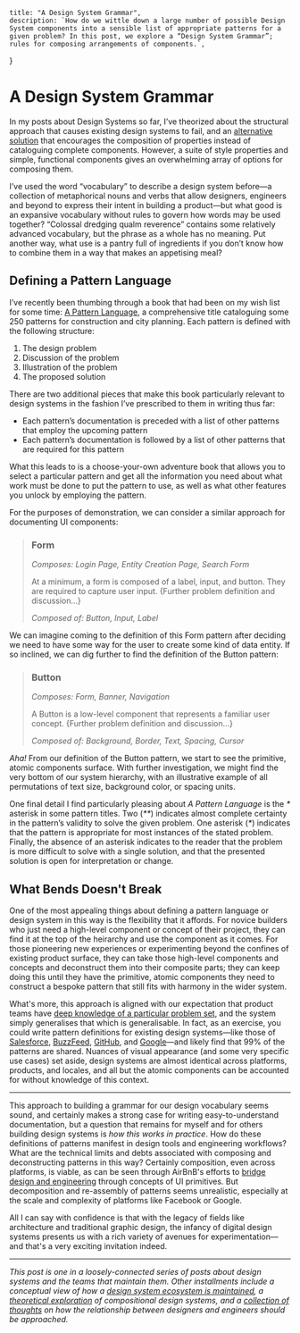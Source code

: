     title: "A Design System Grammar",
    description: `How do we wittle down a large number of possible Design System components into a sensible list of appropriate patterns for a given problem? In this post, we explore a “Design System Grammar”; rules for composing arrangements of components.`,
}

# A Design System Grammar

In my posts about Design Systems so far, I’ve theorized about the structural
approach that causes existing design systems to fail, and an
[alternative solution](/2017/03/29/designing-systems/) that encourages the
composition of properties instead of cataloguing complete components. However, a
suite of style properties and simple, functional components gives an
overwhelming array of options for composing them.

I’ve used the word “vocabulary” to describe a design system before—a collection
of metaphorical nouns and verbs that allow designers, engineers and beyond to
express their intent in building a product—but what good is an expansive
vocabulary without rules to govern how words may be used together? “Colossal
dredging qualm reverence” contains some relatively advanced vocabulary, but the
phrase as a whole has no meaning. Put another way, what use is a pantry full of
ingredients if you don’t know how to combine them in a way that makes an
appetising meal?

## Defining a Pattern Language

I’ve recently been thumbing through a book that had been on my wish list for
some time: [A Pattern Language](http://amzn.to/2t5tX9d), a comprehensive title
cataloguing some 250 patterns for construction and city planning. Each pattern
is defined with the following structure:

1. The design problem
2. Discussion of the problem
3. Illustration of the problem
4. The proposed solution

There are two additional pieces that make this book particularly relevant to
design systems in the fashion I’ve prescribed to them in writing thus far:

-   Each pattern’s documentation is preceded with a list of other patterns that
    employ the upcoming pattern
-   Each pattern’s documentation is followed by a list of other patterns that
    are required for this pattern

What this leads to is a choose-your-own adventure book that allows you to select
a particular pattern and get all the information you need about what work must
be done to put the pattern to use, as well as what other features you unlock by
employing the pattern.

For the purposes of demonstration, we can consider a similar approach for
documenting UI components:

> ### Form
>
> _Composes: Login Page, Entity Creation Page, Search Form_
>
> At a minimum, a form is composed of a label, input, and button. They are
> required to capture user input. \{Further problem definition and discussion…\}
>
> _Composed of: Button, Input, Label_

We can imagine coming to the definition of this Form pattern after deciding we
need to have some way for the user to create some kind of data entity. If so
inclined, we can dig further to find the definition of the Button pattern:

> ### Button
>
> _Composes: Form, Banner, Navigation_
>
> A Button is a low-level component that represents a familiar user concept.
> \{Further problem definition and discussion…\}
>
> _Composed of: Background, Border, Text, Spacing, Cursor_

_Aha!_ From our definition of the Button pattern, we start to see the primitive,
atomic components surface. With further investigation, we might find the very
bottom of our system hierarchy, with an illustrative example of all permutations
of text size, background color, or spacing units.

One final detail I find particularly pleasing about _A Pattern Language_ is the
_\*_ asterisk in some pattern titles. Two (_\*\*_) indicates almost complete
certainty in the pattern’s validity to solve the given problem. One asterisk
(_\*_) indicates that the pattern is appropriate for most instances of the
stated problem. Finally, the absence of an asterisk indicates to the reader that
the problem is more difficult to solve with a single solution, and that the
presented solution is open for interpretation or change.

## What Bends Doesn't Break

One of the most appealing things about defining a pattern language or design
system in this way is the flexibility that it affords. For novice builders who
just need a high-level component or concept of their project, they can find it
at the top of the heirarchy and use the component as it comes. For those
pioneering new experiences or experimenting beyond the confines of existing
product surface, they can take those high-level components and concepts and
deconstruct them into their composite parts; they can keep doing this until they
have the primitive, atomic components they need to construct a bespoke pattern
that still fits with harmony in the wider system.

What's more, this approach is aligned with our expectation that product teams
have
[deep knowledge of a particular problem set](/2017/06/27/paving-the-path-of-least-resistance/),
and the system simply generalises that which is generalisable. In fact, as an
exercise, you could write pattern definitions for existing design systems—like
those of [Salesforce](https://www.lightningdesignsystem.com/),
[BuzzFeed](http://solid.buzzfeed.com/), [GitHub](http://primercss.io/), and
[Google](https://material.io/)—and likely find that 99% of the patterns are
shared. Nuances of visual appearance (and some very specific use cases) set
aside, design systems are almost identical across platforms, products, and
locales, and all but the atomic components can be accounted for without
knowledge of this context.

---

This approach to building a grammar for our design vocabulary seems sound, and
certainly makes a strong case for writing easy-to-understand documentation, but
a question that remains for myself and for others building design systems is
_how this works in practice_. How do these definitions of patterns manifest in
design tools and engineering workflows? What are the technical limits and debts
associated with composing and deconstructing patterns in this way? Certainly
composition, even across platforms, is viable, as can be seen through AirBnB's
efforts to
[bridge design and engineering](https://airbnb.design/painting-with-code/)
through concepts of UI primitives. But decomposition and re-assembly of patterns
seems unrealistic, especially at the scale and complexity of platforms like
Facebook or Google.

All I can say with confidence is that with the legacy of fields like
architecture and traditional graphic design, the infancy of digital design
systems presents us with a rich variety of avenues for experimentation—and
that's a very exciting invitation indeed.

---

_This post is one in a loosely-connected series of posts about design systems
and the teams that maintain them. Other installments include a conceptual view
of how a
[design system ecosystem is maintained](/2017/06/27/paving-the-path-of-least-resistance/),
a [theoretical exploration](/2017/03/29/designing-systems/) of compositional
design systems, and a
[collection of thoughts](/2017/06/02/casting-graphite-in-gold/) on how the
relationship between designers and engineers should be approached._
